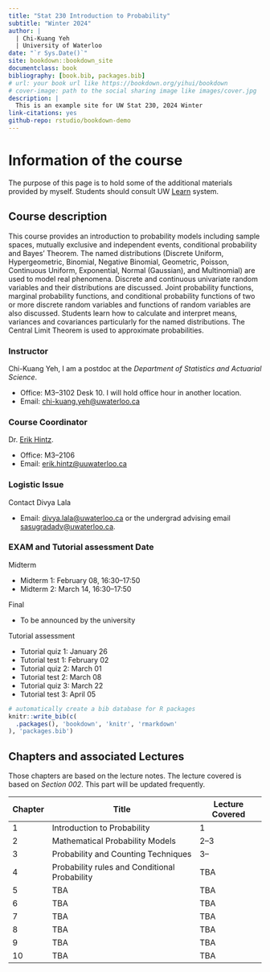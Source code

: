```yaml
--- 
title: "Stat 230 Introduction to Probability"
subtitle: "Winter 2024" 
author: |
  | Chi-Kuang Yeh
  | University of Waterloo
date: "`r Sys.Date()`"
site: bookdown::bookdown_site
documentclass: book
bibliography: [book.bib, packages.bib]
# url: your book url like https://bookdown.org/yihui/bookdown
# cover-image: path to the social sharing image like images/cover.jpg
description: |
  This is an example site for UW Stat 230, 2024 Winter
link-citations: yes
github-repo: rstudio/bookdown-demo
---
```


# Information of the course
The purpose of this page is to hold some of the additional materials provided by myself. Students should consult UW [Learn](https://api-4ccc589b.duosecurity.com/frame/v4/preauth/healthcheck?sid=frameless-c0657e9d-cb86-4ac9-a6a7-fd054ae21fd5) system.

## Course description
This course provides an introduction to probability models including sample spaces, mutually exclusive and independent events, conditional probability and Bayes' Theorem. The named distributions (Discrete Uniform, Hypergeometric, Binomial, Negative Binomial, Geometric, Poisson, Continuous Uniform, Exponential, Normal (Gaussian), and Multinomial) are used to model real phenomena. Discrete and continuous univariate random variables and their distributions are discussed. Joint probability functions, marginal probability functions, and conditional probability functions of two or more discrete random variables and functions of random variables are also discussed. Students learn how to calculate and interpret means, variances and covariances particularly for the named distributions. The Central Limit Theorem is used to approximate probabilities.

### Instructor
Chi-Kuang Yeh, I am a postdoc at the *Department of Statistics and Actuarial Science*.

+ Office: M3--3102 Desk 10. I will hold office hour in another location.
+ Email: [chi-kuang.yeh@uwaterloo.ca](mailto:chi-kuang.yeh@uwaterloo.ca)

### Course Coordinator
Dr. [Erik Hintz](https://uwaterloo.ca/scholar/ehintz). 

+ Office: M3--2106
+ Email: [erik.hintz@uuwaterloo.ca](mailto:erik.hintz@uwaterloo.ca)

### Logistic Issue
Contact Divya Lala

+ Email: [divya.lala@uwaterloo.ca](mailto:divya.lala@uwaterloo.ca) or the undergrad advising email [sasugradadv@uwaterloo.ca](mailto:sasugradadv@uwaterloo.ca).

### EXAM and Tutorial assessment Date

Midterm

* Midterm 1: February 08,  16:30--17:50
* Midterm 2: March 14,  16:30--17:50

Final

* To be announced by the university

Tutorial assessment 

* Tutorial quiz 1: January 26
* Tutorial test 1: February 02
* Tutorial quiz 2: March 01
* Tutorial test 2: March 08
* Tutorial quiz 3: March 22
* Tutorial test 3: April 05

```r
# automatically create a bib database for R packages
knitr::write_bib(c(
  .packages(), 'bookdown', 'knitr', 'rmarkdown'
), 'packages.bib')
```

## Chapters and associated Lectures

Those chapters are based on the lecture notes. The lecture covered is based on *Section 002*. This part will be updated frequently.

|  Chapter  |  Title |  Lecture Covered | 
|---|---|---|
| 1  |  Introduction to Probability | 1 | 
| 2  |  Mathematical Probability Models | 2--3 | 
| 3  |  Probability and Counting Techniques | 3-- | 
| 4 | Probability rules and Conditional Probability | TBA| 
| 5 | TBA |  TBA|
| 6 | TBA |  TBA|
| 7 | TBA |  TBA|
| 8 | TBA |  TBA|
| 9 | TBA |  TBA|
| 10 | TBA |  TBA|